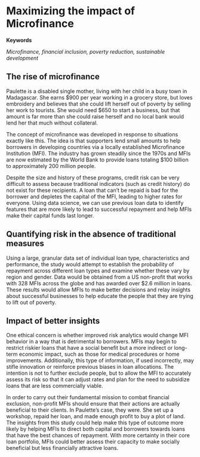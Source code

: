 # Maximizing the impact of Microfinance {#Microfinance}

**Keywords**

*Microfinance, financial inclusion, poverty reduction, sustainable development*

## The rise of microfinance

Paulette is a disabled single mother, living with her child in a busy town in Madagascar. She earns $900 per year working in a grocery store, but loves embroidery and believes that she could lift herself out of poverty by selling her work to tourists. She would need $650 to start a business, but that amount is far more than she could raise herself and no local bank would lend her that much without collateral.

The concept of microfinance was developed in response to situations exactly like this. The idea is that supporters lend small amounts to help borrowers in developing countries via a locally established Microfinance Institution (MFI). The industry has grown steadily since the 1970s and MFIs are now estimated by the World Bank to provide loans totaling $100 billion to approximately 200 million people. 

Despite the size and history of these programs, credit risk can be very difficult to assess because traditional indicators (such as credit history) do not exist for these recipients.
A loan that can't be repaid is bad for the borrower and depletes the capital of the MFI, leading to higher rates for everyone.
Using data science, we can use previous loan data to identify features that are more likely to lead to successful repayment and help MFIs make their capital funds last longer.

## Quantifying risk in the absence of traditional measures

Using a large, granular data set of individual loan type, characteristics and performance, the study would attempt to establish the probability of repayment across different loan types and examine whether these vary by region and gender. Data would be obtained from a US non-profit that works with 328 MFIs across the globe and has awarded over $2.6 million in loans. These results would allow MFIs to make better decisions and relay insights about successful businesses to help educate the people that they are trying to lift out of poverty.

## Impact of better insights

One ethical concern is whether improved risk analytics would change MFI behavior in a way that is detrimental to borrowers. MFIs may begin to restrict riskier loans that have a social benefit but a more indirect or long-term economic impact, such as those for medical procedures or home improvements. Additionally, this type of information, if used incorrectly, may stifle innovation or reinforce previous biases in loan allocations. The intention is not to further exclude people, but to allow the MFI to accurately assess its risk so that it can adjust rates and plan for the need to subsidize loans that are less commercially viable.

In order to carry out their fundamental mission to combat financial exclusion, non-profit MFIs should ensure that their actions are actually beneficial to their clients. In Paulette's case, they were. She set up a workshop, repaid her loan, and made enough profit to buy a plot of land. The insights from this study could help make this type of outcome more likely by helping MFIs to direct both capital and borrowers towards loans that have the best chances of repayment. With more certainty in their core loan portfolio, MFIs could better assess their capacity to make socially beneficial but less financially attractive loans.
